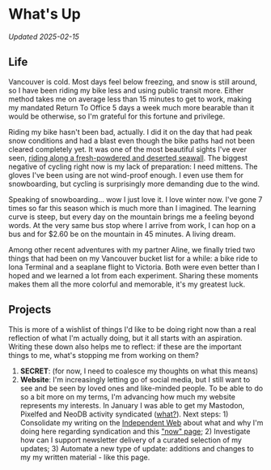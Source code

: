 # What's Up

_Updated 2025-02-15_

## Life

Vancouver is cold. Most days feel below freezing, and snow is still around, so I
have been riding my bike less and using public transit more. Either method takes
me on average less than 15 minutes to get to work, making my mandated Return To
Office 5 days a week much more bearable than it would be otherwise, so I'm
grateful for this fortune and privilege.

Riding my bike hasn't been bad, actually. I did it on the day that had peak snow
conditions and had a blast even though the bike paths had not been cleared
completely yet. It was one of the most beautiful sights I've ever seen, [riding
along a fresh-powdered and deserted seawall][1]. The biggest negative of cycling
right now is my lack of preparation: I need mittens. The gloves I've been using
are not wind-proof enough. I even use them for snowboarding, but cycling is
surprisingly more demanding due to the wind.

[1]: https://pxlfd.ca/i/web/post/792588034524958505

Speaking of snowboarding... wow I just love it. I love winter now. I've gone 7
times so far this season which is much more than I imagined. The learning curve
is steep, but every day on the mountain brings me a feeling beyond words. At the
very same bus stop where I arrive from work, I can hop on a bus and for $2.60 be
on the mountain in 45 minutes. A living dream.

Among other recent adventures with my partner Aline, we finally tried two things
that had been on my Vancouver bucket list for a while: a bike ride to Iona
Terminal and a seaplane flight to Victoria. Both were even better than I hoped
and we learned a lot from each experiment. Sharing these moments makes them all
the more colorful and memorable, it's my greatest luck.

## Projects

This is more of a wishlist of things I'd like to be doing right now than a real
reflection of what I'm actually doing, but it all starts with an aspiration.
Writing these down also helps me to reflect: if these are the important things
to me, what's stopping me from working on them?

1. **SECRET**: (for now, I need to coalesce my thoughts on what this means)
2. **Website**: I'm increasingly letting go of social media, but I still want to
   see and be seen by loved ones and like-minded people. To be able to do so a
   bit more on my terms, I'm advancing how much my website represents my
   interests. In January I was able to get my Mastodon, Pixelfed and NeoDB
   activity syndicated ([what?][PESOS]). Next steps: 1) Consolidate my writing
   on the [Independent Web][indieweb] about what and why I'm doing here
   regarding syndication and this ["now" page][now]; 2) Investigate how can I
   support newsletter delivery of a curated selection of my updates; 3) Automate
   a new type of update: additions and changes to my my written material - like
   this page.

[PESOS]: https://indieweb.org/PESOS
[indieweb]: /notes/tech/www
[now]: https://nownownow.com
